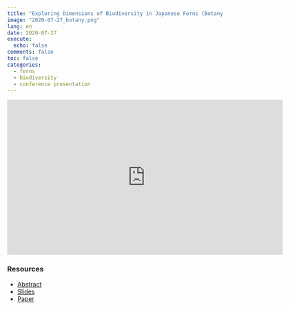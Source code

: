 ```yaml
---
title: "Exploring Dimensions of Biodiversity in Japanese Ferns (Botany 2020 talk)"
image: "2020-07-27_botany.png"
lang: en
date: 2020-07-27
execute:
  echo: false
comments: false
toc: false
categories:
  - ferns
  - biodiversity
  - conference presentation
---
```


<iframe width="640" height="360" src="https://www.youtube.com/embed/jxx1Xfuz_Ps" title="YouTube video player" frameborder="0" allow="accelerometer; autoplay; clipboard-write; encrypted-media; gyroscope; picture-in-picture; web-share" allowfullscreen></iframe>

### Resources

- [Abstract](http://2020.botanyconference.org/engine/search/index.php?func=detail&aid=514)
- [Slides](https://joelnitta.github.io/botany2020)
- [Paper](https://bsapubs.onlinelibrary.wiley.com/doi/10.1002/ajb2.1848)